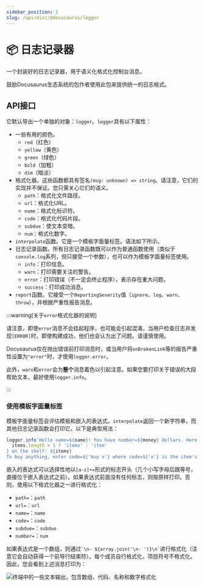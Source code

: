 ```yaml
---
sidebar_position: 2
slug: /api/misc/@docusaurus/logger
---
```


# 📦 日志记录器

一个封装好的日志记录器，用于语义化格式化控制台消息。

鼓励Docusaurus生态系统的包作者使用此包来提供统一的日志格式。

## API接口

它默认导出一个单独的对象：`logger`。`logger`具有以下属性：

- 一些有用的颜色。
  - `red`（红色）
  - `yellow`（黄色）
  - `green`（绿色）
  - `bold`（加粗）
  - `dim`（暗淡）
- 格式化器。这些函数都具有签名`(msg: unknown) => string`。请注意，它们的实现并不保证。您只需关心它们的语义。
  - `path`：格式化文件路径。
  - `url`：格式化URL。
  - `name`：格式化标识符。
  - `code`：格式化代码片段。
  - `subdue`：使文本变暗。
  - `num`：格式化数字。
- `interpolate`函数。它是一个模板字面量标签。语法如下所示。
- 日志记录函数。所有日志记录函数既可以作为普通函数使用（类似于`console.log`系列，但只接受一个参数），也可以作为模板字面量标签使用。
  - `info`：打印信息。
  - `warn`：打印需要关注的警告。
  - `error`：打印错误（不一定会终止程序），表示存在重大问题。
  - `success`：打印成功消息。
- `report`函数。它接受一个`ReportingSeverity`值（`ignore`、`log`、`warn`、`throw`），并根据严重性报告消息。

:::warning[关于`error`格式化器的说明]

请注意，即使`error`消息不会挂起程序，也可能会引起混淆。当用户检查日志并发现`[ERROR]`时，即使构建成功，他们也会认为出了问题。请谨慎使用。

Docusaurus仅在抛出错误前打印消息时，或当用户将`onBrokenLink`等的报告严重性设置为`"error"`时，才使用`logger.error`。

此外，`warn`和`error`会为**整个**消息着色以引起注意。如果您要打印关于错误的大段帮助文本，最好使用`logger.info`。

:::

### 使用模板字面量标签

模板字面量标签会评估模板和嵌入的表达式。`interpolate`返回一个新字符串，而其他日志记录函数会打印它。以下是典型用法：

```js
logger.info`Hello name=${name}! You have number=${money} dollars. Here are the ${
  items.length > 1 ? 'items' : 'item'
} on the shelf: ${items}
To buy anything, enter code=${'buy x'} where code=${'x'} is the item's name; to quit, press code=${'Ctrl + C'}.`;
```

嵌入的表达式可以选择性地以`[a-z]+=`形式的标志开头（几个小写字母后跟等号，直接位于嵌入表达式之前）。如果表达式前面没有任何标志，则按原样打印。否则，使用以下格式化器之一进行格式化：

- `path=`：`path`
- `url=`：`url`
- `name=`：`name`
- `code=`：`code`
- `subdue=`：`subdue`
- `number=`：`num`

如果表达式是一个数组，则通过`` `\n- ${array.join('\n- ')}\n` ``进行格式化（注意它会自动获得一个前导行结束符）。每个成员自行格式化，项目符号不格式化。因此，您会看到上述消息打印为：

![终端中的一些文本输出，包含数组、代码、名称和数字格式化](./demo.png)